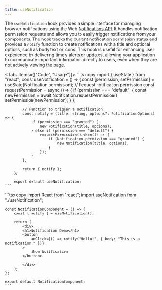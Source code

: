 ```yaml
---
title: useNotification
---
```



The `useNotification` hook provides a simple interface for managing browser notifications using the Web [Notifications API](https://developer.mozilla.org/en-US/docs/Web/API/Notifications_API/Using_the_Notifications_API). It handles notification permission requests and allows you to easily trigger notifications from your components. The hook tracks the current notification permission status and provides a `notify` function to create notifications with a title and optional options, such as body text or icons. This hook is useful for enhancing user experience by delivering timely alerts or updates, allowing your application to communicate important information directly to users, even when they are not actively viewing the page.

<Tabs items={["Code", "Usage"]}>
  <Tab>
    ```ts copy
        import { useState } from "react";
        const useNotification = () => {
            const [permission, setPermission] = useState(Notification.permission);
            // Request notification permission
            const requestPermission = async () => {
                if (permission === "default") {
                    const newPermission = await Notification.requestPermission();
                    setPermission(newPermission);
                }
            };

            // Function to trigger a notification
            const notify = (title: string, options?: NotificationOptions) => {
                if (permission === "granted") {
                    new Notification(title, options);
                } else if (permission === "default") {
                    requestPermission().then(() => {
                        if (Notification.permission === "granted") {
                            new Notification(title, options);
                        }
                    });
                }
            };

            return { notify };
        };

        export default useNotification;
    ```

  </Tab>
  <Tab>
    ```tsx copy
    import React from "react";
    import useNotification from "./useNotification";

    const NotificationComponent = () => {
        const { notify } = useNotification();

        return (
            <div>
            <h1>Notification Demo</h1>
            <button
                onClick={() => notify("Hello!", { body: "This is a notification." })}
            >
                Show Notification
            </button>

            </div>
        );
    };

    export default NotificationComponent;
    ```

 </Tab>
</Tabs>

